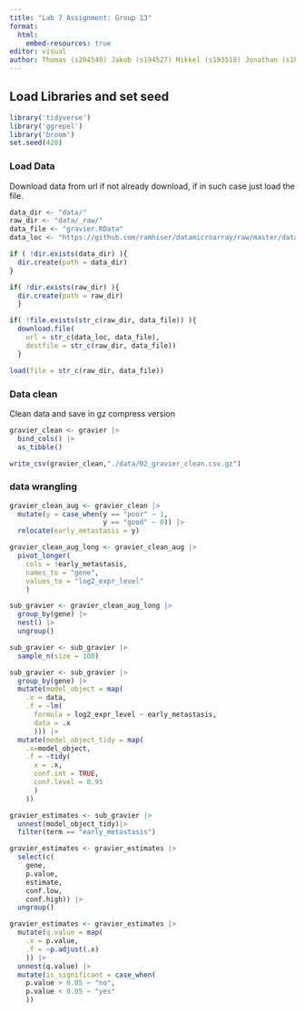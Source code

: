 ```yaml
---
title: "Lab 7 Assignment: Group 13"
format:
  html:
    embed-resources: true
editor: visual
author: Thomas (s204540) Jakob (s194527) Mikkel (s193518) Jonathan (s184243) El Mehdi (s194533)
---
```


## **Load Libraries and set seed**

```r
library('tidyverse') 
library('ggrepel')
library('broom')
set.seed(420)
```

### **Load Data**

Download data from url if not already download, if in such case just load the file.

```r
data_dir <- "data/"
raw_dir <- "data/_raw/" 
data_file <- "gravier.RData" 
data_loc <- "https://github.com/ramhiser/datamicroarray/raw/master/data/"  

if ( !dir.exists(data_dir) ){
  dir.create(path = data_dir)
}

if( !dir.exists(raw_dir) ){
  dir.create(path = raw_dir) 
  } 

if( !file.exists(str_c(raw_dir, data_file)) ){   
  download.file(    
    url = str_c(data_loc, data_file),
    destfile = str_c(raw_dir, data_file))
  } 

load(file = str_c(raw_dir, data_file))
```

### **Data clean**

Clean data and save in gz compress version

```r
gravier_clean <- gravier |>
  bind_cols() |>
  as_tibble() 

write_csv(gravier_clean,"./data/02_gravier_clean.csv.gz")
```

### **data wrangling**

```r
gravier_clean_aug <- gravier_clean |>
  mutate(y = case_when(y == "poor" ~ 1,
                       y == "good" ~ 0)) |>
  relocate(early_metastasis = y)  

gravier_clean_aug_long <- gravier_clean_aug |>
  pivot_longer(     
    cols = !early_metastasis,
    names_to = "gene",
    values_to = "log2_expr_level"
    )  

sub_gravier <- gravier_clean_aug_long |>
  group_by(gene) |> 
  nest() |>
  ungroup()  

sub_gravier <- sub_gravier |>
  sample_n(size = 100)  

sub_gravier <- sub_gravier |>  
  group_by(gene) |> 
  mutate(model_object = map(
    .x = data,
    .f = ~lm(
      formula = log2_expr_level ~ early_metastasis,
      data = .x     
      ))) |>    
  mutate(model_object_tidy = map(     
    .x=model_object,     
    .f = ~tidy(       
      x = .x,       
      conf.int = TRUE,
      conf.level = 0.95
      )   
    ))  

gravier_estimates <- sub_gravier |>
  unnest(model_object_tidy)|>
  filter(term == "early_metastasis")

gravier_estimates <- gravier_estimates |>
  select(c(
    gene,
    p.value,
    estimate,
    conf.low,
    conf.high)) |>
  ungroup()

gravier_estimates <- gravier_estimates |> 
  mutate(q.value = map(     
    .x = p.value,     
    .f = ~p.adjust(.x)   
    )) |>    
  unnest(q.value) |> 
  mutate(is_significant = case_when(
    p.value > 0.05 ~ "no",
    p.value < 0.05 ~ "yes"
    ))
```

